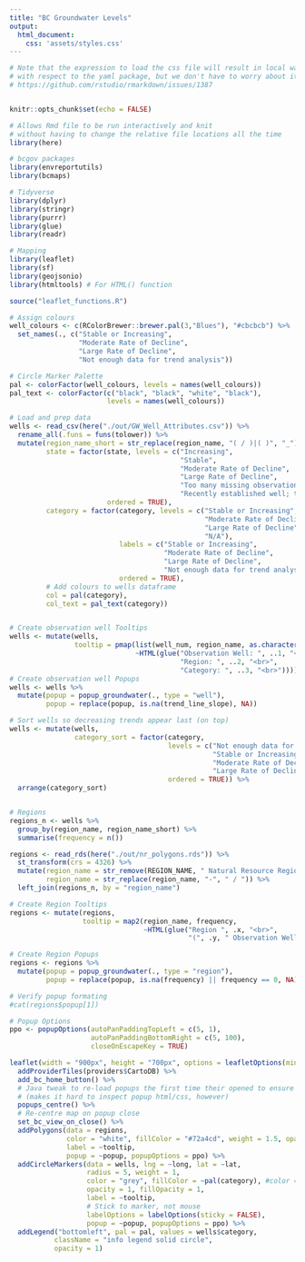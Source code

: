 ```yaml
---
title: "BC Groundwater Levels"
output: 
  html_document:
    css: 'assets/styles.css'
---
```


```r
# Note that the expression to load the css file will result in local warnings
# with respect to the yaml package, but we don't have to worry about it for now: 
# https://github.com/rstudio/rmarkdown/issues/1387


knitr::opts_chunk$set(echo = FALSE)

# Allows Rmd file to be run interactively and knit 
# without having to change the relative file locations all the time
library(here) 

# bcgov packages
library(envreportutils)
library(bcmaps)

# Tidyverse
library(dplyr)
library(stringr)
library(purrr)
library(glue)
library(readr)

# Mapping
library(leaflet)
library(sf)
library(geojsonio)
library(htmltools) # For HTML() function

source("leaflet_functions.R")
```

```r
# Assign colours
well_colours <- c(RColorBrewer::brewer.pal(3,"Blues"), "#cbcbcb") %>%
  set_names(., c("Stable or Increasing", 
                 "Moderate Rate of Decline",
                 "Large Rate of Decline",
                 "Not enough data for trend analysis"))

# Circle Marker Palette
pal <- colorFactor(well_colours, levels = names(well_colours))
pal_text <- colorFactor(c("black", "black", "white", "black"), 
                        levels = names(well_colours))

# Load and prep data
wells <- read_csv(here("./out/GW_Well_Attributes.csv")) %>%
  rename_all(.funs = funs(tolower)) %>%
  mutate(region_name_short = str_replace(region_name, "( / )|( )", "_"),
         state = factor(state, levels = c("Increasing", 
                                          "Stable",
                                          "Moderate Rate of Decline",
                                          "Large Rate of Decline",
                                          "Too many missing observations to perform trend analysis",
                                          "Recently established well; time series too short for trend analysis"),
                        ordered = TRUE),
         category = factor(category, levels = c("Stable or Increasing", 
                                                "Moderate Rate of Decline",
                                                "Large Rate of Decline",
                                                "N/A"),
                           labels = c("Stable or Increasing",
                                      "Moderate Rate of Decline",
                                      "Large Rate of Decline",
                                      "Not enough data for trend analysis"),
                           ordered = TRUE),
         # Add colours to wells dataframe
         col = pal(category),
         col_text = pal_text(category))


# Create observation well Tooltips
wells <- mutate(wells, 
                tooltip = pmap(list(well_num, region_name, as.character(category)),
                               ~HTML(glue("Observation Well: ", ..1, "<br>",
                                          "Region: ", ..2, "<br>", 
                                          "Category: ", ..3, "<br>"))))
# Create observation well Popups
wells <- wells %>%
  mutate(popup = popup_groundwater(., type = "well"),
         popup = replace(popup, is.na(trend_line_slope), NA))

# Sort wells so decreasing trends appear last (on top)
wells <- mutate(wells,
                category_sort = factor(category, 
                                       levels = c("Not enough data for trend analysis",
                                                  "Stable or Increasing",
                                                  "Moderate Rate of Decline",
                                                  "Large Rate of Decline"),
                                       ordered = TRUE)) %>%
  arrange(category_sort)


# Regions
regions_n <- wells %>%
  group_by(region_name, region_name_short) %>%
  summarise(frequency = n())

regions <- read_rds(here("./out/nr_polygons.rds")) %>%
  st_transform(crs = 4326) %>%
  mutate(region_name = str_remove(REGION_NAME, " Natural Resource Region"),
         region_name = str_replace(region_name, "-", " / ")) %>%
  left_join(regions_n, by = "region_name")

# Create Region Tooltips
regions <- mutate(regions,
                  tooltip = map2(region_name, frequency, 
                                 ~HTML(glue("Region ", .x, "<br>",
                                            "(", .y, " Observation Wells)"))))

# Create Region Popups
regions <- regions %>%
  mutate(popup = popup_groundwater(., type = "region"),
         popup = replace(popup, is.na(frequency) || frequency == 0, NA))

# Verify popup formating
#cat(regions$popup[1])

# Popup Options
ppo <- popupOptions(autoPanPaddingTopLeft = c(5, 1),
                    autoPanPaddingBottomRight = c(5, 100),
                    closeOnEscapeKey = TRUE)
```


```r
leaflet(width = "900px", height = "700px", options = leafletOptions(minZoom = 5)) %>% 
  addProviderTiles(providers$CartoDB) %>%
  add_bc_home_button() %>%
  # Java tweak to re-load popups the first time their opened to ensure correct panning 
  # (makes it hard to inspect popup html/css, however)
  popups_centre() %>%
  # Re-centre map on popup close
  set_bc_view_on_close() %>%
  addPolygons(data = regions,
              color = "white", fillColor = "#72a4cd", weight = 1.5, opacity = 1, fillOpacity = 0.4,
              label = ~tooltip,
              popup = ~popup, popupOptions = ppo) %>%
  addCircleMarkers(data = wells, lng = ~long, lat = ~lat,
                   radius = 5, weight = 1, 
                   color = "grey", fillColor = ~pal(category), #color = "#3182BD",
                   opacity = 1, fillOpacity = 1,
                   label = ~tooltip, 
                   # Stick to marker, not mouse
                   labelOptions = labelOptions(sticky = FALSE),
                   popup = ~popup, popupOptions = ppo) %>%
  addLegend("bottomleft", pal = pal, values = wells$category,
           className = "info legend solid circle",
           opacity = 1)

```